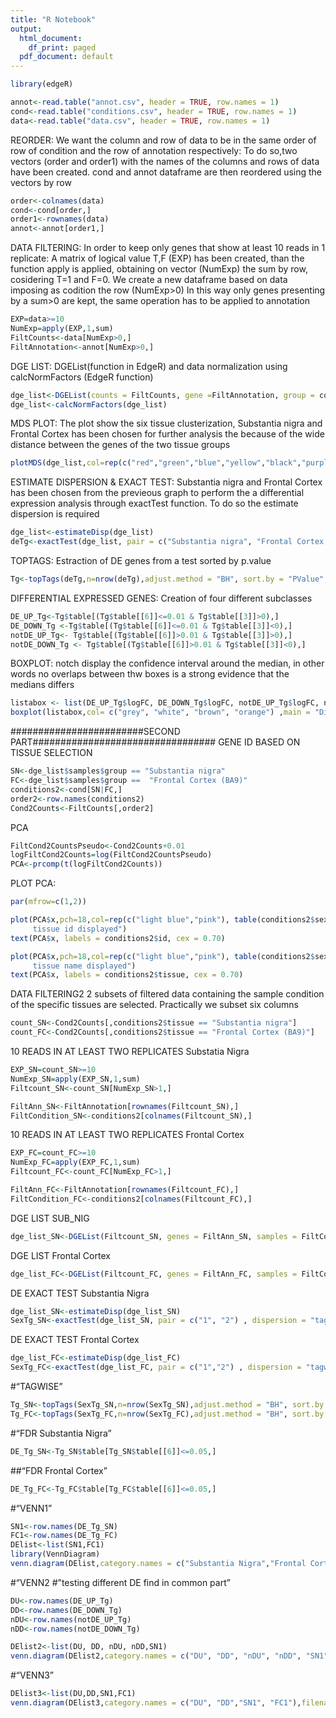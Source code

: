 ```yaml
---
title: "R Notebook"
output:
  html_document:
    df_print: paged
  pdf_document: default
---
```

```r

library(edgeR)

annot<-read.table("annot.csv", header = TRUE, row.names = 1) 
cond<-read.table("conditions.csv", header = TRUE, row.names = 1)
data<-read.table("data.csv", header = TRUE, row.names = 1) 

```
REORDER:
We want the column and row of data to be in the same order of row of condition and the row of annotation respectively:
To do so,two vectors (order and order1) with the names of the columns and rows of data have been created.
cond and annot dataframe are then reordered using the vectors by row 

```r
order<-colnames(data)   
cond<-cond[order,]       
order1<-rownames(data)   
annot<-annot[order1,]

```
DATA FILTERING:
In order to keep only genes that show at least 10 reads in 1 replicate:
A matrix of logical value T,F (EXP) has been created, than the function apply is applied, obtaining on vector (NumExp) the sum by row, cosidering T=1 and F=0.
We create a new dataframe based on data imposing as codition the row (NumExp>0)
In this way only genes presenting by a sum>0 are kept, the same operation has to be applied to annotation
```r
EXP=data>=10                     
NumExp=apply(EXP,1,sum)
FiltCounts<-data[NumExp>0,]
FiltAnnotation<-annot[NumExp>0,] 

```
DGE LIST:
DGEList(function in EdgeR) and data normalization using calcNormFactors (EdgeR function)
```r
dge_list<-DGEList(counts = FiltCounts, gene =FiltAnnotation, group = cond$tissue)
dge_list<-calcNormFactors(dge_list) 
```
MDS PLOT:
The plot show the six tissue clusterization, Substantia nigra and Frontal Cortex has been chosen for further analysis the because of the wide distance between the genes of the two tissue groups
```r

plotMDS(dge_list,col=rep(c("red","green","blue","yellow","black","purple"),6),labels = cond$tissue, cex = 0.6) 

```
ESTIMATE DISPERSION & EXACT TEST:
Substantia nigra and Frontal Cortex has been chosen from the previeous graph to perform the a differential expression analysis through exactTest function. To do so the estimate dispersion is required
```r
dge_list<-estimateDisp(dge_list)    
deTg<-exactTest(dge_list, pair = c("Substantia nigra", "Frontal Cortex (BA9)") , dispersion = "tagwise")

```
TOPTAGS:
Estraction of DE genes from a test sorted by p.value
```r
Tg<-topTags(deTg,n=nrow(deTg),adjust.method = "BH", sort.by = "PValue", p.value = 1) 


```
DIFFERENTIAL EXPRESSED GENES:
Creation of four different subclasses 
```r
DE_UP_Tg<-Tg$table[(Tg$table[[6]]<=0.01 & Tg$table[[3]]>0),]                   
DE_DOWN_Tg <-Tg$table[(Tg$table[[6]]<=0.01 & Tg$table[[3]]<0),]          
notDE_UP_Tg<- Tg$table[(Tg$table[[6]]>0.01 & Tg$table[[3]]>0),]          
notDE_DOWN_Tg <- Tg$table[(Tg$table[[6]]>0.01 & Tg$table[[3]]<0),]       

```
BOXPLOT:
notch display the confidence interval around the median, in other words no overlaps between thw boxes is a strong evidence that the medians differs
```r
listabox <- list(DE_UP_Tg$logFC, DE_DOWN_Tg$logFC, notDE_UP_Tg$logFC, notDE_DOWN_Tg$logFC)
boxplot(listabox,col= c("grey", "white", "brown", "orange") ,main = "Differential expressed genes", notch = T, outline = F, ylab= "logFC",xlab = "DE groups",names = c("DE_UP", "DE_DOWN", "notDE_UP", "notDE_DOWN"))

```
########################SECOND PART#################################
GENE ID BASED ON TISSUE SELECTION
```r
SN<-dge_list$samples$group == "Substantia nigra"        
FC<-dge_list$samples$group ==  "Frontal Cortex (BA9)"
conditions2<-cond[SN|FC,]      
order2<-row.names(conditions2)  
Cond2Counts<-FiltCounts[,order2]


```
PCA
```r
FiltCond2CountsPseudo<-Cond2Counts+0.01       
logFiltCond2Counts=log(FiltCond2CountsPseudo)
PCA<-prcomp(t(logFiltCond2Counts))

```
PLOT PCA: 

```r
par(mfrow=c(1,2))   

plot(PCA$x,pch=18,col=rep(c("light blue","pink"), table(conditions2$sex)),cex=3,main=" S. Nigra-F.Cortex PCA
     tissue id displayed")
text(PCA$x, labels = conditions2$id, cex = 0.70)

plot(PCA$x,pch=18,col=rep(c("light blue","pink"), table(conditions2$sex)),cex=3,main="S. Nigra-F.Cortex PCA
     tissue name displayed")  
text(PCA$x, labels = conditions2$tissue, cex = 0.70)

```
DATA FILTERING2
2 subsets of filtered data containing the sample condition of the specific tissues are selected. Practically we subset six columns  

```r
count_SN<-Cond2Counts[,conditions2$tissue == "Substantia nigra"]    
count_FC<-Cond2Counts[,conditions2$tissue == "Frontal Cortex (BA9)"]

```

10 READS IN AT LEAST TWO REPLICATES Substatia Nigra
```r
EXP_SN=count_SN>=10                         
NumExp_SN=apply(EXP_SN,1,sum)
Filtcount_SN<-count_SN[NumExp_SN>1,]

FiltAnn_SN<-FiltAnnotation[rownames(Filtcount_SN),]
FiltCondition_SN<-conditions2[colnames(Filtcount_SN),]

```
10 READS IN AT LEAST TWO REPLICATES Frontal Cortex
```r
EXP_FC=count_FC>=10
NumExp_FC=apply(EXP_FC,1,sum)
Filtcount_FC<-count_FC[NumExp_FC>1,]

FiltAnn_FC<-FiltAnnotation[rownames(Filtcount_FC),]
FiltCondition_FC<-conditions2[colnames(Filtcount_FC),]

```
DGE LIST SUB_NIG
```r
dge_list_SN<-DGEList(Filtcount_SN, genes = FiltAnn_SN, samples = FiltCondition_SN, group = FiltCondition_SN$sex, remove.zeros = T )

```
DGE LIST Frontal Cortex
```r
dge_list_FC<-DGEList(Filtcount_FC, genes = FiltAnn_FC, samples = FiltCondition_FC, group = FiltCondition_FC$sex, remove.zeros = T )

```
DE EXACT TEST Substantia Nigra
```r
dge_list_SN<-estimateDisp(dge_list_SN)
SexTg_SN<-exactTest(dge_list_SN, pair = c("1", "2") , dispersion = "tagwise")

```
DE EXACT TEST Frontal Cortex
```r
dge_list_FC<-estimateDisp(dge_list_FC)
SexTg_FC<-exactTest(dge_list_FC, pair = c("1","2") , dispersion = "tagwise")

```
#"TAGWISE"
```r
Tg_SN<-topTags(SexTg_SN,n=nrow(SexTg_SN),adjust.method = "BH", sort.by = "PValue", p.value = 1)  
Tg_FC<-topTags(SexTg_FC,n=nrow(SexTg_FC),adjust.method = "BH", sort.by = "PValue", p.value = 1)

```
#"FDR Substantia Nigra"
```r
DE_Tg_SN<-Tg_SN$table[Tg_SN$table[[6]]<=0.05,]  
```
##"FDR Frontal Cortex"
```r
DE_Tg_FC<-Tg_FC$table[Tg_FC$table[[6]]<=0.05,]
```
#"VENN1"
```r
SN1<-row.names(DE_Tg_SN)
FC1<-row.names(DE_Tg_FC)
DElist<-list(SN1,FC1)
library(VennDiagram)
venn.diagram(DElist,category.names = c("Substantia Nigra","Frontal Cortex"),filename = "Venn1.png",imagetype = "png",main="Venn Diagram of sex specific genes according to edgeR",col=c("blue","red"))

```
#"VENN2
#"testing different DE find in common part"
```r
DU<-row.names(DE_UP_Tg)       
DD<-row.names(DE_DOWN_Tg)     
nDU<-row.names(notDE_UP_Tg)      
nDD<-row.names(notDE_DOWN_Tg)

DElist2<-list(DU, DD, nDU, nDD,SN1)
venn.diagram(DElist2,category.names = c("DU", "DD", "nDU", "nDD", "SN1"),filename = "Venn2.png",imagetype = "png",main="DE genes vs Sex Specific SN Genes",col=c("orange", "yellow", "purple", "green" ,"blue"))

```
#"VENN3"
```r
DElist3<-list(DU,DD,SN1,FC1)
venn.diagram(DElist3,category.names = c("DU", "DD","SN1", "FC1"),filename = "Venn3.png",imagetype = "png",main="DE vs Sex Specific SN and FC",col=c("orange", "yellow", "purple", "green"))

```
